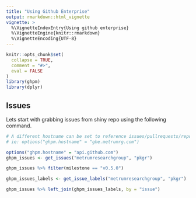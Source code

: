 ```yaml
---
title: "Using Github Enterprise"
output: rmarkdown::html_vignette
vignette: >
  %\VignetteIndexEntry{Using github enterprise}
  %\VignetteEngine{knitr::rmarkdown}
  %\VignetteEncoding{UTF-8}
---
```


```r
knitr::opts_chunk$set(
  collapse = TRUE,
  comment = "#>",
  eval = FALSE
)
library(ghpm)
library(dplyr)
```


## Issues

Lets start with grabbing issues from shiny repo using the following command.
```r
# A different hostname can be set to reference issues/pullrequests/repos from enterprise github instances.
# ie: options("ghpm.hostname" = "ghe.metrumrg.com")

options("ghpm.hostname" = "api.github.com")
ghpm_issues <- get_issues("metrumresearchgroup", "pkgr")
```

```r
ghpm_issues %>% filter(milestone == "v0.5.0")
```

```r
ghpm_issues_labels <- get_issue_labels("metrumresearchgroup", "pkgr")
```

```r
ghpm_issues %>% left_join(ghpm_issues_labels, by = "issue")
```


